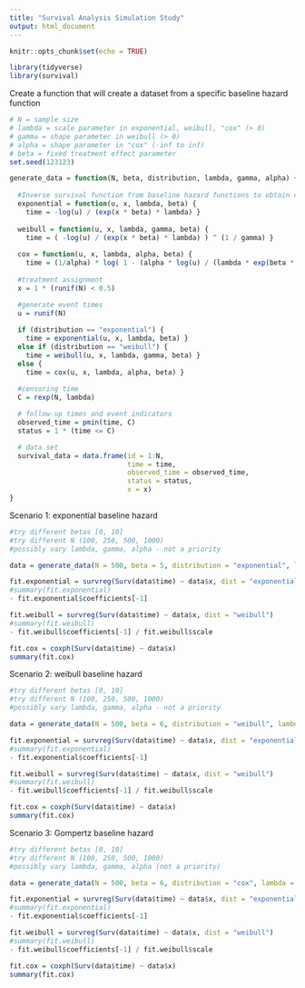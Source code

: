 ```yaml
---
title: "Survival Analysis Simulation Study"
output: html_document
---
```


```r
knitr::opts_chunk$set(echo = TRUE)

library(tidyverse)
library(survival)
```

Create a function that will create a dataset from a specific baseline hazard function

```r

# N = sample size    
# lambda = scale parameter in exponential, weibull, "cox" (> 0)
# gamma = shape parameter in weibull (> 0)
# alpha = shape parameter in "cox" (-inf to inf)
# beta = fixed treatment effect parameter
set.seed(123123)

generate_data = function(N, beta, distribution, lambda, gamma, alpha) {
  
  #Inverse survival function from baseline hazard functions to obtain event times
  exponential = function(u, x, lambda, beta) {
    time = -log(u) / (exp(x * beta) * lambda) }
  
  weibull = function(u, x, lambda, gamma, beta) {
    time = ( -log(u) / (exp(x * beta) * lambda) ) ^ (1 / gamma) }
  
  cox = function(u, x, lambda, alpha, beta) {
    time = (1/alpha) * log( 1 - (alpha * log(u) / (lambda * exp(beta * x))) ) }
  
  #treatment assignment
  x = 1 * (runif(N) < 0.5)

  #generate event times
  u = runif(N)
  
  if (distribution == "exponential") {
    time = exponential(u, x, lambda, beta) } 
  else if (distribution == "weibull") {
    time = weibull(u, x, lambda, gamma, beta) }
  else { 
    time = cox(u, x, lambda, alpha, beta) } 
  
  #censoring time
  C = rexp(N, lambda)

  # follow-up times and event indicators
  observed_time = pmin(time, C)
  status = 1 * (time <= C)

  # data set
  survival_data = data.frame(id = 1:N,
                             time = time,
                             observed_time = observed_time,
                             status = status,
                             x = x)
}
```

Scenario 1: exponential baseline hazard

```r

#try different betas [0, 10]
#try different N (100, 250, 500, 1000)
#possibly vary lambda, gamma, alpha - not a priority

data = generate_data(N = 500, beta = 5, distribution = "exponential", lambda = 0.1, gamma = 4, alpha = 4)

fit.exponential = survreg(Surv(data$time) ~ data$x, dist = "exponential") 
#summary(fit.exponential)
- fit.exponential$coefficients[-1]

fit.weibull = survreg(Surv(data$time) ~ data$x, dist = "weibull") 
#summary(fit.weibull)
- fit.weibull$coefficients[-1] / fit.weibull$scale

fit.cox = coxph(Surv(data$time) ~ data$x) 
summary(fit.cox)

```

Scenario 2: weibull baseline hazard

```r

#try different betas [0, 10]
#try different N (100, 250, 500, 1000)
#possibly vary lambda, gamma, alpha - not a priority

data = generate_data(N = 500, beta = 6, distribution = "weibull", lambda = 0.1, gamma = 4, alpha = 42)

fit.exponential = survreg(Surv(data$time) ~ data$x, dist = "exponential") 
#summary(fit.exponential)
- fit.exponential$coefficients[-1]

fit.weibull = survreg(Surv(data$time) ~ data$x, dist = "weibull") 
#summary(fit.weibull)
- fit.weibull$coefficients[-1] / fit.weibull$scale

fit.cox = coxph(Surv(data$time) ~ data$x) 
summary(fit.cox)
```

Scenario 3: Gompertz baseline hazard

```r

#try different betas [0, 10]
#try different N (100, 250, 500, 1000)
#possibly vary lambda, gamma, alpha (not a priority)

data = generate_data(N = 500, beta = 6, distribution = "cox", lambda = 0.1, gamma = 4, alpha = 4)

fit.exponential = survreg(Surv(data$time) ~ data$x, dist = "exponential") 
#summary(fit.exponential)
- fit.exponential$coefficients[-1]

fit.weibull = survreg(Surv(data$time) ~ data$x, dist = "weibull") 
#summary(fit.weibull)
- fit.weibull$coefficients[-1] / fit.weibull$scale

fit.cox = coxph(Surv(data$time) ~ data$x) 
summary(fit.cox)

```

